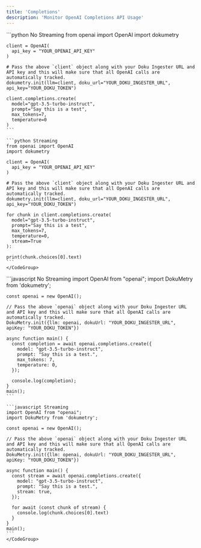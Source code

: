 ```yaml
---
title: 'Completions'
description: 'Monitor OpenAI Completions API Usage'
---
```


<Tabs>
  <Tab title="Python">
    <CodeGroup>
    ```python No Streaming
    from openai import OpenAI
    import dokumetry

    client = OpenAI(
      api_key = "YOUR_OPENAI_API_KEY"
    )

    # Pass the above `client` object along with your Doku Ingester URL and API key and this will make sure that all OpenAI calls are automatically tracked.
    dokumetry.init(llm=client, doku_url="YOUR_DOKU_INGESTER_URL", api_key="YOUR_DOKU_TOKEN")

    client.completions.create(
      model="gpt-3.5-turbo-instruct",
      prompt="Say this is a test",
      max_tokens=7,
      temperature=0
    )
    ```

    ```python Streaming
    from openai import OpenAI
    import dokumetry

    client = OpenAI(
      api_key = "YOUR_OPENAI_API_KEY"
    )

    # Pass the above `client` object along with your Doku Ingester URL and API key and this will make sure that all OpenAI calls are automatically tracked.
    dokumetry.init(llm=client, doku_url="YOUR_DOKU_INGESTER_URL", api_key="YOUR_DOKU_TOKEN")

    for chunk in client.completions.create(
      model="gpt-3.5-turbo-instruct",
      prompt="Say this is a test",
      max_tokens=7,
      temperature=0,
      stream=True
    ):

    print(chunk.choices[0].text)
    ```
    </CodeGroup>
  </Tab>
  <Tab title="NodeJS">
    <CodeGroup>
    ```javascript No Streaming
    import OpenAI from "openai";
    import DokuMetry from 'dokumetry';

    const openai = new OpenAI();

    // Pass the above `openai` object along with your Doku Ingester URL and API key and this will make sure that all OpenAI calls are automatically tracked.
    DokuMetry.init({llm: openai, dokuUrl: "YOUR_DOKU_INGESTER_URL", apiKey: "YOUR_DOKU_TOKEN"})

    async function main() {
      const completion = await openai.completions.create({
        model: "gpt-3.5-turbo-instruct",
        prompt: "Say this is a test.",
        max_tokens: 7,
        temperature: 0,
      });

      console.log(completion);
    }
    main();
    ```

    ```javascript Streaming
    import OpenAI from "openai";
    import DokuMetry from 'dokumetry';

    const openai = new OpenAI();

    // Pass the above `openai` object along with your Doku Ingester URL and API key and this will make sure that all OpenAI calls are automatically tracked.
    DokuMetry.init({llm: openai, dokuUrl: "YOUR_DOKU_INGESTER_URL", apiKey: "YOUR_DOKU_TOKEN"})

    async function main() {
      const stream = await openai.completions.create({
        model: "gpt-3.5-turbo-instruct",
        prompt: "Say this is a test.",
        stream: true,
      });

      for await (const chunk of stream) {
        console.log(chunk.choices[0].text)
      }
    }
    main();
    ```
    </CodeGroup>
  </Tab>
</Tabs>